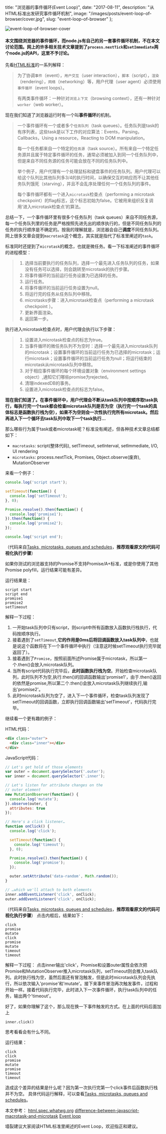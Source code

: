    title: "浏览器的事件循环(Event Loop)",
  date: "2017-08-11",
  description: "从HTML标准出发研究事件循环机制",
  image: "/images/posts/event-loop-of-browser/cover.jpg",
  slug: "event-loop-of-browser"
};


<Image width={1152} height={678} src={cover} alt="event-loop-of-browser-cover" priority />

#### 本文围绕浏览器的事件循环，而node.js有自己的另一套事件循环机制，不在本文讨论范围。网上的许多相关技术文章提到了`process.nextTick`和`setImmediate`两个node.js的API，这里不予讨论。

先看[HTML标准][1]的一系列解释：

>为了协调`事件`（event），`用户交互`（user interaction），`脚本`（script），`渲染`（rendering），`网络`（networking）等，用户代理（user agent）必须使用`事件循环`（event loops）。
>
> 有两类事件循环：一种针对`浏览上下文`（browsing context），还有一种针对`worker`（web worker）。

现在我们知道了浏览器运行时有一个叫**事件循环**的机制。

>一个事件循环有一个或者多个`任务队列`（task queues）。任务队列是task的有序列表，这些task是以下工作的对应算法：Events，Parsing，Callbacks，Using a resource，Reacting to DOM manipulation。
>
>每一个任务都来自一个特定的`任务源`（task source）。所有来自一个特定任务源并且属于特定事件循环的任务，通常必须被加入到同一个任务队列中，但是来自不同任务源的任务可能会放在不同的任务队列中。
>
>举个例子，用户代理有一个处理鼠标和键盘事件的任务队列。用户代理可以给这个队列比其他队列多3/4的执行时间，以确保交互的响应而不让其他任务队列饿死（starving），并且不会乱序处理任何一个任务队列的事件。
>
>每个事件循环都有一个进入`microtask`检查点（performing a microtask checkpoint）的flag标志，这个标志初始为false。它被用来组织反复调用‘进入microtask检查点’的算法。

总结一下，一个事件循环里有很多个任务队列（task queues）来自不同任务源，每一个任务队列里的任务是严格按照先进先出的顺序执行的，但是不同任务队列的任务的执行顺序是不确定的。按我的理解就是，浏览器会自己**调度**不同任务队列。网上很多文章会提到`macrotask`这个概念，其实就是指代了标准里阐述的`task`。

标准同时还提到了`microtask`的概念，也就是微任务。看一下标准阐述的事件循环的进程模型：

>  1. 选择当前要执行的任务队列，选择一个最先进入任务队列的任务，如果没有任务可以选择，则会跳转至microtask的执行步骤。
>  2. 将事件循环的当前运行任务设置为已选择的任务。
>  3. 运行任务。
>  4. 将事件循环的当前运行任务设置为null。
>  5. 将运行完的任务从任务队列中移除。
>  6. microtasks步骤：进入microtask检查点（performing a microtask checkpoint ）。
>  7. 更新界面渲染。
>  8. 返回第一步。

执行进入microtask检查点时，用户代理会执行以下步骤：

>  1. 设置进入microtask检查点的标志为true。
>  2. 当事件循环的微任务队列不为空时：选择一个最先进入microtask队列的microtask；设置事件循环的当前运行任务为已选择的microtask；运行microtask；设置事件循环的当前运行任务为null；将运行结束的microtask从microtask队列中移除。
>  3. 对于相应事件循环的每个环境设置对象（environment settings object）,通知它们哪些promise为rejected。
>  4. 清理indexedDB的事务。
>  5. 设置进入microtask检查点的标志为false。

**现在我们知道了。在事件循环中，用户代理会不断从task队列中按顺序取task执行，每执行完一个task都会检查microtask队列是否为空（执行完一个task的具体标志是函数执行栈为空），如果不为空则会一次性执行完所有microtask。然后再进入下一个循环去task队列中取下一个task执行...**


那么哪些行为属于task或者microtask呢？标准没有阐述，但各种技术文章总结都如下：

 - `macrotasks`: script(整体代码), setTimeout, setInterval, setImmediate, I/O, UI rendering
 - `microtasks`: process.nextTick, Promises, Object.observe(废弃), MutationObserver


来看一个例子：

```javascript
console.log('script start');

setTimeout(function() {
  console.log('setTimeout');
}, 0);

Promise.resolve().then(function() {
  console.log('promise1');
}).then(function() {
  console.log('promise2');
});

console.log('script end');
```
（代码来自[Tasks, microtasks, queues and schedules][2]，**推荐观看原文的代码可视化执行步骤**）

如果你测试的浏览器支持的Promise不支持Promise/A+标准，或是你使用了其他Promise polyfill，运行结果可能有差异。

运行结果是：
```
script start
script end
promise1
promise2
setTimeout
```
解释一下过程：

1. 一开始task队列中只有script，则script中所有函数放入函数执行栈执行，代码按顺序执行。
2. 接着遇到了`setTimeout`,**它的作用是0ms后将回调函数放入task队列中**，也就是说这个函数将在下一个事件循环中执行（注意这时候setTimeout执行完毕就返回了）。
3. 接着遇到了`Promise`，按照前面所述Promise属于microtask，所以第一个.then()会放入microtask队列。
4. 当所有script代码执行完毕后，**此时函数执行栈为空**。开始检查microtask队列，此时队列不为空,执行.then()的回调函数输出'promise1'，由于.then()返回的依然是promise,所以第二个.then()会放入microtask队列继续执行,输出'promise2'。
5. 此时microtask队列为空了，进入下一个事件循环，检查task队列发现了setTimeout的回调函数，立即执行回调函数输出'setTimeout'，代码执行完毕。

继续看一个更有趣的例子：

HTML代码：
```HTML
<div class="outer">
  <div class="inner"></div>
</div>
```
JavaScript代码：
```javascript
// Let's get hold of those elements
var outer = document.querySelector('.outer');
var inner = document.querySelector('.inner');

// Let's listen for attribute changes on the
// outer element
new MutationObserver(function() {
  console.log('mutate');
}).observe(outer, {
  attributes: true
});

// Here's a click listener…
function onClick() {
  console.log('click');

  setTimeout(function() {
    console.log('timeout');
  }, 0);

  Promise.resolve().then(function() {
    console.log('promise');
  });

  outer.setAttribute('data-random', Math.random());
}

// …which we'll attach to both elements
inner.addEventListener('click', onClick);
outer.addEventListener('click', onClick);
```
（代码来自[Tasks, microtasks, queues and schedules][3]，**推荐观看原文的代码可视化执行步骤**）
点击内框后，结果如下：
```
click
promise
mutate
click
promise
mutate
timeout
timeout
```
解释一下过程：
点击inner输出'click'，Promise和设置outer属性会依次把Promise和MutationObserver推入microtask队列，setTimeout则会推入task队列。此时执行栈为空，虽然后面还有冒泡触发，但是此时microtask队列会先执行，所以依次输入'promise'和'mutate'。接下来事件冒泡再次触发事件，过程和开始一样。接着代码执行完毕，此时进入下一次事件循环，执行task队列中的任务，输出两个'timeout'。

好了，如果你理解了这个，那么现在换一下事件触发的方式。在上面的代码后面加上
```
inner.click()
```
思考看看会有什么不同。

运行结果：
```
click
click
promise
mutate
promise
timeout
timeout
```

造成这个差异的结果是什么呢？因为第一次执行完第一个click事件后函数执行栈并不为空。
具体代码运行解释，可以查看[Tasks, microtasks, queues and schedules][4]。


本文参考：
[html.spec.whatwg.org][5]
[difference-between-javascript-macrotask-and-microtask][6]
[Event loop][7]

墙裂建议大家阅读HTML标准里阐述的Event Loop，欢迎指正和建议。


  [1]: https://html.spec.whatwg.org/multipage/webappapis.html#event-loops
  [2]: https://jakearchibald.com/2015/tasks-microtasks-queues-and-schedules/
  [3]: https://jakearchibald.com/2015/tasks-microtasks-queues-and-schedules/
  [4]: https://jakearchibald.com/2015/tasks-microtasks-queues-and-schedules/
  [5]: https://html.spec.whatwg.org/multipage/webappapis.html#event-loops
  [6]: https://blog.keifergu.me/2017/03/23/difference-between-javascript-macrotask-and-microtask/
  [7]: http://www.jianshu.com/p/1ee6c21f6efa
